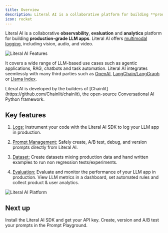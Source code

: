 ```yaml
---
title: Overview
description: Literal AI is a collaborative platform for building **production-grade LLM apps**.
icon: rocket
---
```

Literal AI is a collaborative **observability**, **evaluation** and **analytics** platform for building **production-grade LLM apps**. Literal AI offers [multimodal logging](/concepts/observability/multimodal), including vision, audio, and video.

<Frame caption="Collaborative Flow on Literal AI">
  <img src="/images/features.svg" alt="Literal AI Features"/>
</Frame>

It covers a wide range of LLM-based use cases such as agentic applications, RAG, chatbots and task automation. Literal AI integrates seemlessly with many third parties such as [OpenAI](/integrations/openai), [LangChain/LangGraph](/integrations/langchain) or [Llama Index](/integrations/llama-index).

<Note>
Literal AI is developed by the builders of [Chainlit](https://github.com/Chainlit/chainlit), the open-source Conversational AI Python framework.
</Note>


## Key features

1. [Logs:](/guides/logs) Instrument your code with the Literal AI SDK to log your LLM app in production.

2. [Prompt Management:](/guides/prompt-management) Safely create, A/B test, debug, and version prompts directly from Literal AI.

3. [Dataset:](/guides/dataset) Create datasets mixing production data and hand written examples to run non regression tests/experiments.

4. [Evaluation:](/guides/evaluation) Evaluate and monitor the performance of your LLM app in production. View LLM metrics in a dashboard, set automated rules and collect product & user analytics.

<Frame caption="Literal AI Platform Overview">
  <img src="/images/literal-ai-overview.png" alt="Literal AI Platform"/>
</Frame>


## Next up

<CardGroup cols={2}>

<Card title="Instrument your Code" icon="code" color="#2662d9" href="/get-started/quick-start">
  Install the Literal AI SDK and get your API key.
</Card>

<Card title="Create your First Prompt" icon="sparkles" color="#2eb88a" href="/guides/playground">
  Create, version and A/B test your prompts in the Prompt Playground.
</Card>

</CardGroup>
